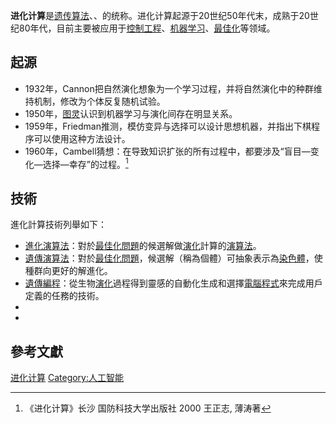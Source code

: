 {{expand|time=2011-06-05T13:35:00+00:00}}
{{Onesource |time=2012-07-13T03:00:11+00:00 }}
'''进化计算'''是[[遗传算法|遗传算法]]、{{link-en|进化策略|Evolution strategy}}、{{link-en|进化规划|Evolutionary programming}}的统称。进化计算起源于20世纪50年代末，成熟于20世纪80年代，目前主要被应用于[[控制工程|控制工程]]、[[机器学习|机器学习]]、[[最佳化|最佳化]]等领域。

== 起源 ==
* 1932年，Cannon把自然演化想象为一个学习过程，并将自然演化中的种群维持机制，修改为个体反复随机试验。
* 1950年，[[图灵|图灵]]认识到机器学习与演化间存在明显关系。
* 1959年，Friedman推测，模仿变异与选择可以设计思想机器，并指出下棋程序可以使用这种方法设计。
* 1960年，Cambell猜想：在导致知识扩张的所有过程中，都要涉及“盲目—变化—选择—幸存”的过程。<ref>《进化计算》长沙 国防科技大学出版社 2000 王正志, 薄涛著</ref>

== 技術 ==
進化計算技術列舉如下：

* [[進化演算法|進化演算法]]：對於[[最佳化問題|最佳化問題]]的候選解做[[演化|演化]]計算的[[演算法|演算法]]。
* [[遺傳演算法|遺傳演算法]]：對於[[最佳化問題|最佳化問題]]，候選解（稱為個體）可抽象表示為[[染色體|染色體]]，使種群向更好的解進化。
* [[遺傳編程|遺傳編程]]：從生物[[演化|演化]]過程得到靈感的自動化生成和選擇[[電腦程式|電腦程式]]來完成用戶定義的任務的技術。
* {{link-en|进化策略|Evolution strategy}}
* {{link-en|进化规划|Evolutionary programming}}

==參考文獻==
<references/>
[[Category:进化计算|]]
[[Category:人工智能|Category:人工智能]]